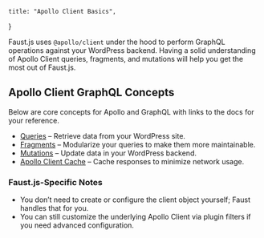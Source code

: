     title: "Apollo Client Basics",

}

Faust.js uses `@apollo/client` under the hood to perform GraphQL operations against your WordPress backend. Having a solid understanding of Apollo Client queries, fragments, and mutations will help you get the most out of Faust.js.

## Apollo Client GraphQL Concepts

Below are core concepts for Apollo and GraphQL with links to the docs for your reference.

- [Queries](https://www.apollographql.com/docs/react/data/queries) – Retrieve data from your WordPress site.
- [Fragments](https://www.apollographql.com/docs/react/data/fragments) – Modularize your queries to make them more maintainable.
- [Mutations](https://www.apollographql.com/docs/graphos/get-started/concepts/graphql#mutations) – Update data in your WordPress backend.
- [Apollo Client Cache](https://www.apollographql.com/docs/react/caching/cache-configuration) – Cache responses to minimize network usage.

### Faust.js-Specific Notes

- You don’t need to create or configure the client object yourself; Faust handles that for you.
- You can still customize the underlying Apollo Client via plugin filters if you need advanced configuration.
